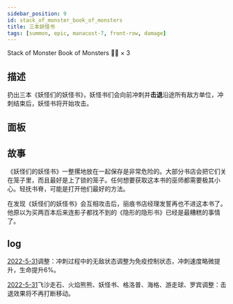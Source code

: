 ```yaml
---
sidebar_position: 9
id: stack_of_monster_book_of_monsters
title: 三本妖怪书
tags: [summon, epic, manacost-7, front-row, damage]
---
```


Stack of Monster Book of Monsters 👾📔 × 3

<!--truncate-->



<CardBasics cardKey={id}/>


## 描述

扔出三本《妖怪们的妖怪书》，妖怪书们会向前冲刺并**击退**沿途所有敌方单位，冲刺结束后，妖怪书将开始攻击。

## 面板


<LevelComponent/>


<CardDynamicTable cardKey={id}/>


<CardComplexTable cardKey={id}/>


## 故事

《妖怪们的妖怪书》一整摞地放在一起保存是非常危险的。大部分书店会把它们关在笼子里，而且最好是上了锁的笼子。任何想要获取这本书的巫师都需要极其小心。轻抚书脊，可能是打开他们最好的方法。

在发现《妖怪们的妖怪书》会互相攻击后，丽痕书店经理发誓再也不进这本书了。他原以为买两百本后来连影子都找不到的《隐形的隐形书》已经是最糟糕的事情了。


## log

[2022-5-31](/blog/230601-update-annc#adjustment)调整：冲刺过程中的无敌状态调整为免疫控制状态，冲刺速度略微提升，生命提升6%。

[2022-5-31](/blog/230601-update-annc#adjustment)飞沙走石、火焰熊熊、妖怪书、格洛普、海格、游走球、罗宾调整：击退效果将不再打断移动。


